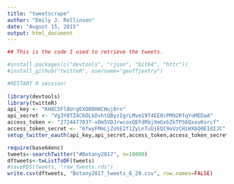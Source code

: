 ```yaml
---
title: "tweetscrape"
author: "Emily J. Rollinson"
date: "August 15, 2015"
output: html_document
---
```

```r
## This is the code I used to retrieve the tweets.

#install.packages(c("devtools", "rjson", "bit64", "httr"))
#install_github("twitteR", username="geoffjentry")

#RESTART R session!
 
library(devtools)
library(twitteR)
api_key <- "KH8C5Fl0UrgEXO0OHHCHuj0rn"
api_secret <- "Vg3Y8TZ4C6OLkDvhtQByzIgrLMvm19T4EE0cPM92RfqYoMEDaA"
access_token <- "2724477037-xDm5VDJrwcoxQEFdRbjXmGxbZkTPS6QxxuKsrcf"
access_token_secret <- "6fwyFMmLjZohE2f1ZyLnTuUjEQC9oVzCHiHXbQ0EIdIJC"
setup_twitter_oauth(api_key,api_secret,access_token,access_token_secret)

require(base64enc)
tweets<-searchTwitter("#Botany2017", n=10000)
dftweets<-twListToDF(tweets)
#saveRDS(tweets, "raw_tweets.rds")
write.csv(dftweets, "Botany2017_tweets_6_29.csv", row.names=FALSE)

```
